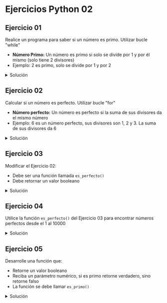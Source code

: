 # Ejercicios Python 02

## Ejercicio 01
Realice un programa para saber si un número es primo. Utilizar bucle "while"

- **Número Primo:** Un número es primo si solo se divide por 1 y por él mismo (solo tiene 2 divisores)
- Ejemplo: 2 es primo, solo se divide por 1 y por 2

<details>
	<summary style={{color:'red'}}>Solución</summary>

```python
num = 0
contDiv = 0

num = int(input("Ingrese número: "))

x = 1
while x <= num:
    if num % x == 0:
	    contDiv = contDiv + 1
    x = x + 1

if contDiv == 2:
    print("Es primo")
else:
    print("No es primo")
```
</details>

## Ejercicio 02
Calcular si un número es perfecto. Utilizar bucle "for"

- **Número perfecto:** Un número es perfecto si la suma de sus divisores da el mismo número
- Ejemplo: 6 es un número perfecto, sus divisores son 1, 2 y 3. La suma de sus divisores da 6

<details>
	<summary style={{color:'red'}}>Solución</summary>

```python
num = 0
sumaDiv = 0

num = int(input("Ingrese Número: "))

for i in range(1,num):
	if num % i == 0:
		sumaDiv = sumaDiv + i

if sumaDiv == num:
	print("Es perfecto")
else:
	print("No es perfecto")
```
</details>

## Ejercicio 03
Modificar el Ejercicio 02:

- Debe ser una función llamada `es_perfecto()`
- Debe retornar un valor booleano

<details>
	<summary style={{color:'red'}}>Solución</summary>

```python
def es_perfecto(numero):
	sumaDiv = 0
	for i in range(1, numero):
		if numero % i == 0:
			sumaDiv = sumaDiv + i
	
	return sumaDiv == numero
```
</details>

## Ejercicio 04
Utilice la función `es_perfecto()` del Ejercicio 03 para encontrar números perfectos desde el 1 al 10000

<details>
	<summary style={{color:'red'}}>Solución</summary>

```python
def es_perfecto(numero):
	sumaDiv = 0
	for i in range(1, numero):
		if numero % i == 0:
			sumaDiv = sumaDiv + i
	
	return sumaDiv == numero

for i in range(1, 10000+1):
	if(es_perfecto(i)):
		print(i)
```
</details>

## Ejercicio 05
Desarrolle una función que:

- Retorne un valor booleano
- Reciba un parámetro numérico, si es primo retorne verdadero, sino retorne falso
- La función se debe llamar `es_primo()`

<details>
	<summary style={{color:'red'}}>Solución</summary>

```python
def es_primo(num):
	contDiv = 0
	for i in range(1, num+1):
		if num % i == 0:
			contDiv = contDiv + 1
	return contDiv == 2

#prueba
print(es_primo(11))
```
</details>